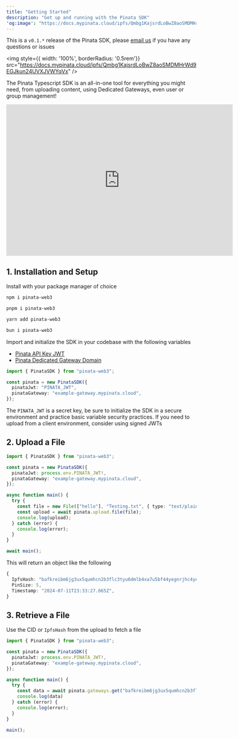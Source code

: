 ```yaml
---
title: "Getting Started"
description: "Get up and running with the Pinata SDK"
'og:image': "https://docs.mypinata.cloud/ipfs/Qmbg1KajsrdLoBwZ8aoSMDMHrWd9EGJkun24UVXJVWYqVx?filename=og.png"
---
```


<Note>This is a `v0.1.*` release of the Pinata SDK, please [email us](mailto:steve@pinata.cloud) if you have any questions or issues</Note>

<img style={{ width: '100%', borderRadius: '0.5rem'}} src="https://docs.mypinata.cloud/ipfs/Qmbg1KajsrdLoBwZ8aoSMDMHrWd9EGJkun24UVXJVWYqVx" />

The Pinata Typescript SDK is an all-in-one tool for everything you might need, from uploading content, using Dedicated Gateways, even user or group management!

<Accordion title="Video Guide">
<iframe
  width="600"
  height="400"
  src="https://www.youtube.com/embed/OQV93JwDdBw?si=4xQxq9HtVk608adh"
  title="YouTube video player"
  frameBorder="0"
  allow="accelerometer; autoplay; clipboard-write; encrypted-media; gyroscope; picture-in-picture"
  allowFullScreen
  style={{ width: '100%', borderRadius: '0.5rem' }}
></iframe>
</Accordion>

## 1. Installation and Setup

Install with your package manager of choice

<CodeGroup>

```bash npm
npm i pinata-web3
```

```bash pnpm
pnpm i pinata-web3
```

```bash yarn
yarn add pinata-web3
```

```bash bun
bun i pinata-web3
```

</CodeGroup>

Import and initialize the SDK in your codebase with the following variables
- [Pinata API Key JWT](/web3/account-management/api-keys)
- [Pinata Dedicated Gateway Domain](/web3/gateways/dedicated-ipfs-gateways)

```typescript
import { PinataSDK } from "pinata-web3";

const pinata = new PinataSDK({
  pinataJwt: "PINATA_JWT",
  pinataGateway: "example-gateway.mypinata.cloud",
});
```

<Note>The `PINATA_JWT` is a secret key, be sure to initialize the SDK in a secure environment and practice basic variable security practices. If you need to upload from a client environment, consider using signed JWTs</Note>

## 2. Upload a File

```typescript
import { PinataSDK } from "pinata-web3";

const pinata = new PinataSDK({
  pinataJwt: process.env.PINATA_JWT!,
  pinataGateway: "example-gateway.mypinata.cloud",
});

async function main() {
  try {
    const file = new File(["hello"], "Testing.txt", { type: "text/plain" });
    const upload = await pinata.upload.file(file);
    console.log(upload);
  } catch (error) {
    console.log(error);
  }
}

await main();
```

This will return an object like the following

```typescript
{
  IpfsHash: "bafkreibm6jg3ux5qumhcn2b3flc3tyu6dmlb4xa7u5bf44yegnrjhc4yeq",
  PinSize: 5,
  Timestamp: "2024-07-11T23:33:27.665Z",
}
```

## 3. Retrieve a File

Use the CID or `IpfsHash` from the upload to fetch a file

```typescript
import { PinataSDK } from "pinata-web3";

const pinata = new PinataSDK({
  pinataJwt: process.env.PINATA_JWT!,
  pinataGateway: "example-gateway.mypinata.cloud",
});

async function main() {
  try {
    const data = await pinata.gateways.get("bafkreibm6jg3ux5qumhcn2b3flc3tyu6dmlb4xa7u5bf44yegnrjhc4yeq");
    console.log(data)
  } catch (error) {
    console.log(error);
  }
}

main();
```
